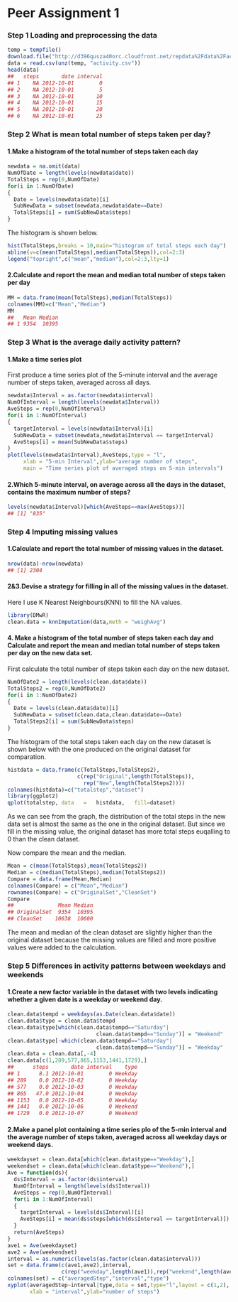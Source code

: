 Peer Assignment 1
============================================

### Step 1 Loading and preprocessing the data

```r
temp = tempfile()
download.file("http://d396qusza40orc.cloudfront.net/repdata%2Fdata%2Factivity.zip", temp)
data = read.csv(unz(temp, "activity.csv"))
head(data)
##   steps       date interval
## 1    NA 2012-10-01        0
## 2    NA 2012-10-01        5
## 3    NA 2012-10-01       10
## 4    NA 2012-10-01       15
## 5    NA 2012-10-01       20
## 6    NA 2012-10-01       25
```

### Step 2 What is mean total number of steps taken per day?
#### 1.Make a histogram of the total number of steps taken each day
```r
newdata = na.omit(data)
NumOfDate = length(levels(newdata$date))
TotalSteps = rep(0,NumOfDate)
for(i in 1:NumOfDate)
{
  Date = levels(newdata$date)[i]
  SubNewData = subset(newdata,newdata$date==Date)
  TotalSteps[i] = sum(SubNewData$steps)
}
```
The histogram is shown below.
```r
hist(TotalSteps,breaks = 10,main="histogram of total steps each day")
abline(v=c(mean(TotalSteps),median(TotalSteps)),col=2:3)
legend("topright",c("mean","median"),col=2:3,lty=1)
```

#### 2.Calculate and report the mean and median total number of steps taken per day
```r
MM = data.frame(mean(TotalSteps),median(TotalSteps))
colnames(MM)=c("Mean","Median")
MM
##   Mean Median
## 1 9354  10395
```

### Step 3 What is the average daily activity pattern?
#### 1.Make a time series plot
First produce a time series plot of the 5-minute interval and the average number of steps taken, averaged across all days.
```r
newdata$Interval = as.factor(newdata$interval)
NumOfInterval = length(levels(newdata$Interval))
AveSteps = rep(0,NumOfInterval)
for(i in 1:NumOfInterval)
{
  targetInterval = levels(newdata$Interval)[i]
  SubNewData = subset(newdata,newdata$Interval == targetInterval)
  AveSteps[i] = mean(SubNewData$steps)
}
plot(levels(newdata$Interval),AveSteps,type = "l",
     xlab = "5-min Interval",ylab="average number of steps",
     main = "Time series plot of averaged steps on 5-min intervals")
```

#### 2.Which 5-minute interval, on average across all the days in the dataset, contains the maximum number of steps?
```r
levels(newdata$Interval)[which(AveSteps==max(AveSteps))]
## [1] "835"
```
### Step 4 Imputing missing values
#### 1.Calculate and report the total number of missing values in the dataset.
```r
nrow(data)-nrow(newdata)
## [1] 2304
```

#### 2&3.Devise a strategy for filling in all of the missing values in the dataset.
Here I use K Nearest Neighbours(KNN) to fill the NA values.
```r
library(DMwR)
clean.data = knnImputation(data,meth = "weighAvg")
```

#### 4. Make a histogram of the total number of steps taken each day and Calculate and report the mean and median total number of steps taken per day on the new data set.
First calculate the total number of steps taken each day on the new dataset.
```r
NumOfDate2 = length(levels(clean.data$date))
TotalSteps2 = rep(0,NumOfDate2)
for(i in 1:NumOfDate2)
{
  Date = levels(clean.data$date)[i]
  SubNewData = subset(clean.data,clean.data$date==Date)
  TotalSteps2[i] = sum(SubNewData$steps)
}
```

The histogram of the total steps taken each day on the new dataset is shown 
below with the one produced on the original dataset for comparation.
```r
histdata = data.frame(c(TotalSteps,TotalSteps2),
                      c(rep("Original",length(TotalSteps)),
                        rep("New",length(TotalSteps2))))
colnames(histdata)=c("totalstep","dataset")
library(ggplot2)
qplot(totalstep, data	=	histdata,	fill=dataset)	
```

As we can see from the graph, the distribution of the total steps in the new
data set is almost the same as the one in the original dataset.
But since we fill in the missing value, the original dataset has more total
steps euqalling to 0 than the clean dataset.

Now compare the mean and the median.
```r
Mean = c(mean(TotalSteps),mean(TotalSteps2))
Median = c(median(TotalSteps),median(TotalSteps2))
Compare = data.frame(Mean,Median)
colnames(Compare) = c("Mean","Median")
rownames(Compare) = c("OriginalSet","CleanSet")
Compare
##              Mean Median
## OriginalSet  9354  10395
## CleanSet    10638  10600
```

The mean and median of the clean dataset are slightly higher than the original dataset because the missing values are filled and more positive values were added to the calculation.

### Step 5 Differences in activity patterns between weekdays and weekends
#### 1.Create a new factor variable in the dataset with two levels indicating whether a given date is a weekday or weekend day.
```r
clean.data$tempd = weekdays(as.Date(clean.data$date))
clean.data$type = clean.data$tempd
clean.data$type[which(clean.data$tempd=="Saturday"|
                            clean.data$tempd=="Sunday")] = "Weekend"
clean.data$type[-which(clean.data$tempd=="Saturday"|
                            clean.data$tempd=="Sunday")] = "Weekday"
clean.data = clean.data[,-4]
clean.data[c(1,289,577,865,1153,1441,1729),]
##      steps       date interval    type
## 1      8.1 2012-10-01        0 Weekday
## 289    0.0 2012-10-02        0 Weekday
## 577    0.0 2012-10-03        0 Weekday
## 865   47.0 2012-10-04        0 Weekday
## 1153   0.0 2012-10-05        0 Weekday
## 1441   0.0 2012-10-06        0 Weekend
## 1729   0.0 2012-10-07        0 Weekend
```

#### 2.Make a panel plot containing a time series plo of the 5-min interval and the average number of steps taken, averaged across all weekday days or weekend days.
```r
weekdayset = clean.data[which(clean.data$type=="Weekday"),]
weekendset = clean.data[which(clean.data$type=="Weekend"),]
Ave = function(ds){
  ds$Interval = as.factor(ds$interval)
  NumOfInterval = length(levels(ds$Interval))
  AveSteps = rep(0,NumOfInterval)
  for(i in 1:NumOfInterval)
  {
    targetInterval = levels(ds$Interval)[i]
    AveSteps[i] = mean(ds$steps[which(ds$Interval == targetInterval)])
  } 
  return(AveSteps)
}
ave1 = Ave(weekdayset)
ave2 = Ave(weekendset)
interval = as.numeric(levels(as.factor(clean.data$interval)))
set = data.frame(c(ave1,ave2),interval,
                 c(rep("weekday",length(ave1)),rep("weekend",length(ave2))))
colnames(set) = c("averagedStep","interval","type")
xyplot(averagedStep~interval|type,data = set,type="l",layout = c(1,2),
       xlab = "interval",ylab="number of steps")
```

